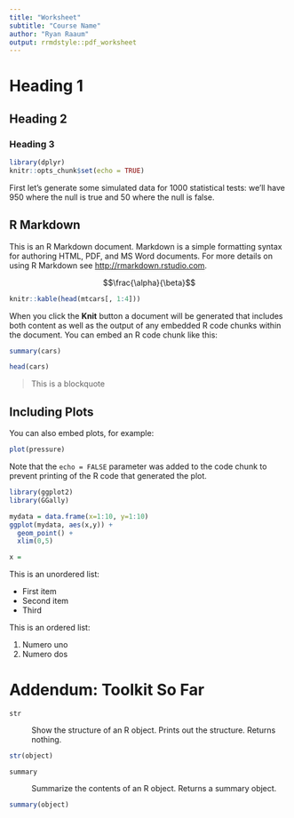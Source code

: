 ```yaml
---
title: "Worksheet"
subtitle: "Course Name"
author: "Ryan Raaum"
output: rrmdstyle::pdf_worksheet
---
```


# Heading 1

## Heading 2

### Heading 3

```r
library(dplyr)
knitr::opts_chunk$set(echo = TRUE)
```

First let's generate some simulated data for 1000 statistical tests: we'll have 950 where the null is true and 50 where the null is false. 

## R Markdown

This is an R Markdown document. Markdown is a simple formatting syntax for authoring HTML, PDF, and MS Word documents. For more details on using R Markdown see <http://rmarkdown.rstudio.com>.

$$\frac{\alpha}{\beta}$$

```r
knitr::kable(head(mtcars[, 1:4]))
```


When you click the **Knit** button a document will be generated that includes both content as well as the output of any embedded R code chunks within the document. You can embed an R code chunk like this:

```r
summary(cars)
```

```r
head(cars)
```

> This is a blockquote

## Including Plots

You can also embed plots, for example: 

```r
plot(pressure)
```

Note that the `echo = FALSE` parameter was added to the code chunk to prevent printing of the R code that generated the plot.

```r
library(ggplot2)
library(GGally)
```

```r
mydata = data.frame(x=1:10, y=1:10)
ggplot(mydata, aes(x,y)) +
  geom_point() +
  xlim(0,5)
```

```r
x = 
```

This is an unordered list:

- First item
- Second item
- Third

This is an ordered list:

1. Numero uno
2. Numero dos

# Addendum: Toolkit So Far

`str`

: Show the structure of an R object. Prints out the structure. Returns nothing.

```r
str(object)
```

`summary`

: Summarize the contents of an R object. Returns a summary object.

```r
summary(object)
```
